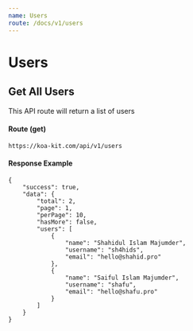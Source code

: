 ```yaml
---
name: Users
route: /docs/v1/users
---
```


# Users

## Get All Users

This API route will return a list of users

#### Route (get)
```
https://koa-kit.com/api/v1/users
```

#### Response Example
```
{
	"success": true,
	"data": {
		"total": 2,
		"page": 1,
		"perPage": 10,
		"hasMore": false,
		"users": [
			{
				"name": "Shahidul Islam Majumder",
				"username": "sh4hids",
				"email": "hello@shahid.pro"
			},
			{
				"name": "Saiful Islam Majumder",
				"username": "shafu",
				"email": "hello@shafu.pro"
			}
		]
	}
}
```
